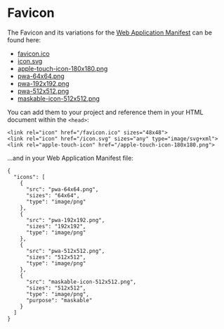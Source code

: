 
<Meta title="Puzzle Shell/Components/Favicon" />

# Favicon

The Favicon and its variations for the [Web Application Manifest](https://developer.mozilla.org/en-US/docs/Web/Manifest) can be found here:

- <a href="/images/favicon.ico" target="_blank">
    favicon.ico
  </a>
- <a href="/images/icon.svg" target="_blank">
    icon.svg
  </a>
- <a href="/images/apple-touch-icon-180x180.png" target="_blank">
    apple-touch-icon-180x180.png
  </a>
- <a href="/images/pwa-64x64.png" target="_blank">
    pwa-64x64.png
  </a>
- <a href="/images/pwa-192x192.png" target="_blank">
    pwa-192x192.png
  </a>
- <a href="/images/pwa-512x512.png" target="_blank">
    pwa-512x512.png
  </a>
- <a href="/images/maskable-icon-512x512.png" target="_blank">
    maskable-icon-512x512.png
  </a>

You can add them to your project and reference them in your HTML document within the `<head>`:

```
<link rel="icon" href="/favicon.ico" sizes="48x48">
<link rel="icon" href="/icon.svg" sizes="any" type="image/svg+xml">
<link rel="apple-touch-icon" href="/apple-touch-icon-180x180.png">
```

...and in your Web Application Manifest file:

```
{
  "icons": [
    {
      "src": "pwa-64x64.png",
      "sizes": "64x64",
      "type": "image/png"
    },
    {
      "src": "pwa-192x192.png",
      "sizes": "192x192",
      "type": "image/png"
    },
    {
      "src": "pwa-512x512.png",
      "sizes": "512x512",
      "type": "image/png"
    },
    {
      "src": "maskable-icon-512x512.png",
      "sizes": "512x512",
      "type": "image/png",
      "purpose": "maskable"
    }
  ]
}
```
